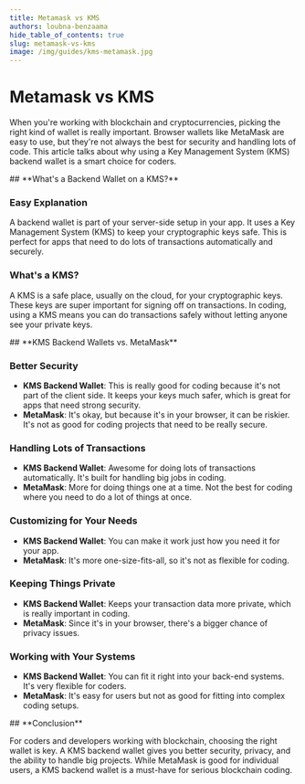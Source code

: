 ```yaml
---
title: Metamask vs KMS
authors: loubna-benzaama
hide_table_of_contents: true
slug: metamask-vs-kms
image: /img/guides/kms-metamask.jpg
---
```


# Metamask vs KMS

When you're working with blockchain and cryptocurrencies, picking the right kind of wallet is really important. Browser wallets like MetaMask are easy to use, but they're not always the best for security and handling lots of code. This article talks about why using a Key Management System (KMS) backend wallet is a smart choice for coders.

<StepSection>
## **What's a Backend Wallet on a KMS?**

### **Easy Explanation**

A backend wallet is part of your server-side setup in your app. It uses a Key Management System (KMS) to keep your cryptographic keys safe. This is perfect for apps that need to do lots of transactions automatically and securely.

### **What's a KMS?**

A KMS is a safe place, usually on the cloud, for your cryptographic keys. These keys are super important for signing off on transactions. In coding, using a KMS means you can do transactions safely without letting anyone see your private keys.
</StepSection>

<StepSection>
## **KMS Backend Wallets vs. MetaMask**

### **Better Security**

- **KMS Backend Wallet**: This is really good for coding because it's not part of the client side. It keeps your keys much safer, which is great for apps that need strong security.
- **MetaMask**: It's okay, but because it's in your browser, it can be riskier. It's not as good for coding projects that need to be really secure.

### **Handling Lots of Transactions**

- **KMS Backend Wallet**: Awesome for doing lots of transactions automatically. It's built for handling big jobs in coding.
- **MetaMask**: More for doing things one at a time. Not the best for coding where you need to do a lot of things at once.

### **Customizing for Your Needs**

- **KMS Backend Wallet**: You can make it work just how you need it for your app.
- **MetaMask**: It's more one-size-fits-all, so it's not as flexible for coding.

### **Keeping Things Private**

- **KMS Backend Wallet**: Keeps your transaction data more private, which is really important in coding.
- **MetaMask**: Since it's in your browser, there's a bigger chance of privacy issues.

### **Working with Your Systems**

- **KMS Backend Wallet**: You can fit it right into your back-end systems. It's very flexible for coders.
- **MetaMask**: It's easy for users but not as good for fitting into complex coding setups.
</StepSection>

<StepSection>
## **Conclusion**

For coders and developers working with blockchain, choosing the right wallet is key. A KMS backend wallet gives you better security, privacy, and the ability to handle big projects. While MetaMask is good for individual users, a KMS backend wallet is a must-have for serious blockchain coding.
</StepSection>
